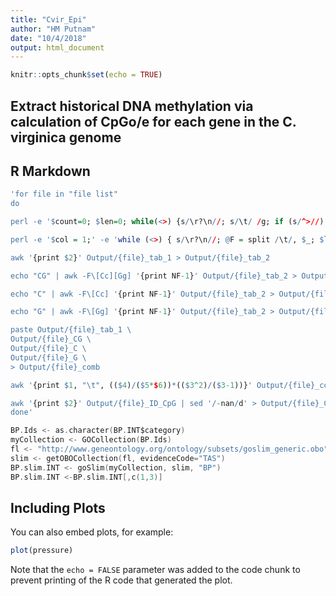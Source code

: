 ```yaml
---
title: "Cvir_Epi"
author: "HM Putnam"
date: "10/4/2018"
output: html_document
---
```


```r
knitr::opts_chunk$set(echo = TRUE)
```

## Extract historical DNA methylation via calculation of CpGo/e for each gene in the C. virginica genome

## R Markdown


```r



'for file in "file list"
do

perl -e '$count=0; $len=0; while(<>) {s/\r?\n//; s/\t/ /g; if (s/^>//) { if ($. != 1) {print "\n"} s/ |$/\t/; $count++; $_ .= "\t";} else {s/ //g; $len += length($_)} print $_;} print "\n"; warn "\nConverted $count FASTA records in $. lines to tabular format\nTotal sequence length: $len\n\n";' \ Pop_Fastas/{file} | cut -f1,3 > Output/{file}_fasta2tab

perl -e '$col = 1;' -e 'while (<>) { s/\r?\n//; @F = split /\t/, $_; $len = length($F[$col]); print "$_\t$len\n" } warn "\nAdded column with length of column $col for $. lines.\n\n";' \ Output/{file}_fasta2tab > Output/{file}_tab_1

awk '{print $2}' Output/{file}_tab_1 > Output/{file}_tab_2

echo "CG" | awk -F\[Cc][Gg] '{print NF-1}' Output/{file}_tab_2 > Output/{file}_CG 

echo "C" | awk -F\[Cc] '{print NF-1}' Output/{file}_tab_2 > Output/{file}_C 

echo "G" | awk -F\[Gg] '{print NF-1}' Output/{file}_tab_2 > Output/{file}_G 

paste Output/{file}_tab_1 \
Output/{file}_CG \
Output/{file}_C \
Output/{file}_G \
> Output/{file}_comb

awk '{print $1, "\t", (($4)/($5*$6))*(($3^2)/($3-1))}' Output/{file}_comb > Output/{file}_ID_CpG

awk '{print $2}' Output/{file}_ID_CpG | sed '/-nan/d' > Output/{file}_CpG
done'

```

```GO
BP.Ids <- as.character(BP.INT$category)
myCollection <- GOCollection(BP.Ids)
fl <- "http://www.geneontology.org/ontology/subsets/goslim_generic.obo"
slim <- getOBOCollection(fl, evidenceCode="TAS")
BP.slim.INT <- goSlim(myCollection, slim, "BP")
BP.slim.INT <-BP.slim.INT[,c(1,3)]
```

## Including Plots

You can also embed plots, for example:

```r
plot(pressure)
```

Note that the `echo = FALSE` parameter was added to the code chunk to prevent printing of the R code that generated the plot.
